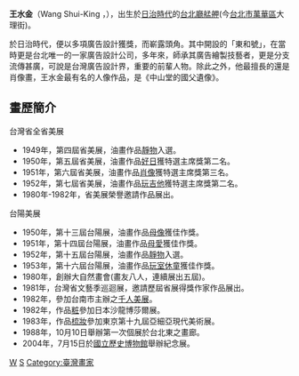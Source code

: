 {{Unreferenced|time=2021-09-27T09:08:06+00:00}}
{{Infobox Artist
| subject_name = -{zh-hans:王水金; zh-hant:王水金;}-
| birthname = Wang Shui-King
| image_name = 
| image_caption = 
| date_of_birth = 1918年10月19日
| place_of_birth = [[日治台灣|日治台灣]][[台北廳|台北廳]]
| date_of_death = 1985年8月24日
| place_of_death = [[台灣|台灣]][[台北市萬華區|台北市萬華區]]
| nationality = {{ROC}}
| field = [[繪畫|繪畫]]
| famous works = [[孫中山(中山堂國父遺像)|孫中山(中山堂國父遺像)]]<br>[[粧|粧]]<br>[[好日|好日]]<br>[[靜物|靜物]]
| training = 
| movement = 
| patrons = 
| awards = 
|}}

'''王水金'''（Wang Shui-King ，{{bd|1918年|10月19日|1985年|8月24日|}}），出生於[[台灣日治時期|日治時代]]的[[台北廳|台北廳]][[艋舺|艋舺]](今[[台北市|台北市]][[萬華區|萬華區]]大理街)。

於日治時代，便以多項廣告設計獲獎，而嶄露頭角。其中開設的「東和號」，在當時更是台北唯一的一家廣告設計公司，多年來，師承其廣告繪製技藝者，更是分支流傳甚廣，可說是台灣廣告設計界，重要的前輩人物。除此之外，他最擅長的還是肖像畫，王水金最有名的人像作品，是《中山堂的國父遺像》。
<!-- 本調用由 {{subst:Uncategorized/auto}} 自動產生。 -->

==畫歷簡介==
台灣省全省美展
*1949年，第四屆省美展，油畫作品[[靜物|靜物]]入選。
*1950年，第五屆省美展，油畫作品[[好日|好日]]獲特選主席獎第二名。
*1951年，第六屆省美展，油畫作品[[肖像|肖像]]獲特選主席獎第三名。
*1952年，第七屆省美展，油畫作品[[玩吉他|玩吉他]]獲特選主席獎第二名。
*1980年-1982年，省美展榮譽邀請作品展出。
台陽美展
*1950年，第十三屆台陽展，油畫作品[[母像|母像]]獲佳作獎。
*1951年，第十四屆台陽展，油畫作品[[母愛|母愛]]獲佳作獎。
*1952年，第十五屆台陽展，油畫作品[[靜物|靜物]]入選。
*1953年，第十六屆台陽展，油畫作品[[玩室休童|玩室休童]]獲佳作獎。
*1980年，創辦大自然畫會(畫友八人，連續展出五屆)。
*1981年，台灣省文藝季巡迴展，邀請歷屆省展得獎作家作品展出。
*1982年，參加台南市主辦之[[千人美展|千人美展]]。
*1982年，作品[[粧|粧]]參加日本沙龍博莎爾展。
*1983年，作品[[梳妝|梳妝]]參加東京第十九屆亞細亞現代美術展。
*1988年，10月10日舉辦第一次個展於台北東之畫廊。
*2004年，7月15日於[[國立歷史博物館|國立歷史博物館]]舉辦紀念展。



[[Category:台北市人|W]]
[[Category:王姓|S]]
[[Category:臺灣畫家|Category:臺灣畫家]]